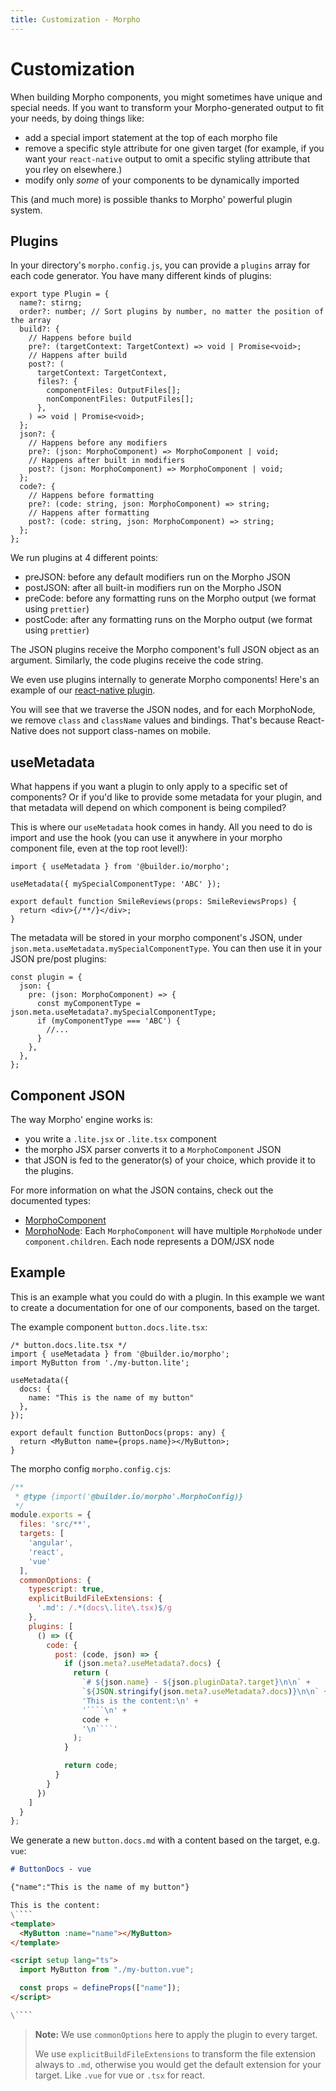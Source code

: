 ```yaml
---
title: Customization - Morpho
---
```


# Customization

When building Morpho components, you might sometimes have unique and special needs. If you want to transform your Morpho-generated output to fit your needs, by doing things like:

- add a special import statement at the top of each morpho file
- remove a specific style attribute for one given target (for example, if you want your `react-native` output to omit a specific styling attribute that you rley on elsewhere.)
- modify only _some_ of your components to be dynamically imported

This (and much more) is possible thanks to Morpho' powerful plugin system.

## Plugins

In your directory's `morpho.config.js`, you can provide a `plugins` array for each code generator. You have many different kinds of plugins:

```tsx
export type Plugin = {
  name?: stirng;
  order?: number; // Sort plugins by number, no matter the position of the array
  build?: {
    // Happens before build
    pre?: (targetContext: TargetContext) => void | Promise<void>;
    // Happens after build
    post?: (
      targetContext: TargetContext,
      files?: {
        componentFiles: OutputFiles[];
        nonComponentFiles: OutputFiles[];
      },
    ) => void | Promise<void>;
  };
  json?: {
    // Happens before any modifiers
    pre?: (json: MorphoComponent) => MorphoComponent | void;
    // Happens after built in modifiers
    post?: (json: MorphoComponent) => MorphoComponent | void;
  };
  code?: {
    // Happens before formatting
    pre?: (code: string, json: MorphoComponent) => string;
    // Happens after formatting
    post?: (code: string, json: MorphoComponent) => string;
  };
};
```

We run plugins at 4 different points:

- preJSON: before any default modifiers run on the Morpho JSON
- postJSON: after all built-in modifiers run on the Morpho JSON
- preCode: before any formatting runs on the Morpho output (we format using `prettier`)
- postCode: after any formatting runs on the Morpho output (we format using `prettier`)

The JSON plugins receive the Morpho component's full JSON object as an argument. Similarly, the code plugins receive the code string.

We even use plugins internally to generate Morpho components! Here's an example of our [react-native plugin](https://github.com/BuilderIO/morpho/blob/328572740bb3ff2f66924d431dc6360f5f4e0c62/packages/core/src/generators/react-native.ts#L82-L118).

You will see that we traverse the JSON nodes, and for each MorphoNode, we remove `class` and `className` values and bindings. That's because React-Native does not support class-names on mobile.

## useMetadata

What happens if you want a plugin to only apply to a specific set of components? Or if you'd like to provide some metadata for your plugin, and that metadata will depend on which component is being compiled?

This is where our `useMetadata` hook comes in handy. All you need to do is import and use the hook (you can use it anywhere in your morpho component file, even at the top root level!):

```tsx
import { useMetadata } from '@builder.io/morpho';

useMetadata({ mySpecialComponentType: 'ABC' });

export default function SmileReviews(props: SmileReviewsProps) {
  return <div>{/**/}</div>;
}
```

The metadata will be stored in your morpho component's JSON, under `json.meta.useMetadata.mySpecialComponentType`. You can then use it in your JSON pre/post plugins:

```tsx
const plugin = {
  json: {
    pre: (json: MorphoComponent) => {
      const myComponentType = json.meta.useMetadata?.mySpecialComponentType;
      if (myComponentType === 'ABC') {
        //...
      }
    },
  },
};
```

## Component JSON

The way Morpho' engine works is:

- you write a `.lite.jsx` or `.lite.tsx` component
- the morpho JSX parser converts it to a `MorphoComponent` JSON
- that JSON is fed to the generator(s) of your choice, which provide it to the plugins.

For more information on what the JSON contains, check out the documented types:

- [MorphoComponent](https://github.com/BuilderIO/morpho/blob/main/packages/core/src/types/morpho-component.ts)
- [MorphoNode](https://github.com/BuilderIO/morpho/blob/main/packages/core/src/types/morpho-node.ts): Each `MorphoComponent` will have multiple `MorphoNode` under `component.children`. Each node represents a DOM/JSX node


## Example

This is an example what you could do with a plugin.
In this example we want to create a documentation for one of our components, based on the target.

The example component `button.docs.lite.tsx`:

````tsx
/* button.docs.lite.tsx */
import { useMetadata } from '@builder.io/morpho';
import MyButton from './my-button.lite';

useMetadata({
  docs: {
    name: "This is the name of my button"
  },
});

export default function ButtonDocs(props: any) {
  return <MyButton name={props.name}></MyButton>;
}
````

The morpho config `morpho.config.cjs`:

````js
/**
 * @type {import('@builder.io/morpho'.MorphoConfig)}
 */
module.exports = {
  files: 'src/**',
  targets: [
    'angular',
    'react',
    'vue'
  ],
  commonOptions: {
    typescript: true,
    explicitBuildFileExtensions: {
      '.md': /.*(docs\.lite\.tsx)$/g
    },
    plugins: [
      () => ({
        code: {
          post: (code, json) => {
            if (json.meta?.useMetadata?.docs) {
              return (
                `# ${json.name} - ${json.pluginData?.target}\n\n` +
                `${JSON.stringify(json.meta?.useMetadata?.docs)}\n\n` +
                'This is the content:\n' +
                '````\n' +
                code +
                '\n````'
              );
            }

            return code;
          }
        }
      })
    ]
  }
};
````

We generate a new `button.docs.md` with a content based on the target, e.g. `vue`:

````markdown
# ButtonDocs - vue

{"name":"This is the name of my button"}

This is the content:
\````
<template>
  <MyButton :name="name"></MyButton>
</template>

<script setup lang="ts">
  import MyButton from "./my-button.vue";

  const props = defineProps(["name"]);
</script>

\````
````

> **Note:** We use `commonOptions` here to apply the plugin to every target.
>
> We use `explicitBuildFileExtensions` to transform the file extension always to `.md`,
otherwise you would get the default extension for your target. Like `.vue` for vue or `.tsx` for react.